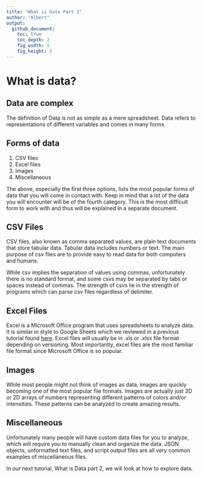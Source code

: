 ```yaml
---
title: "What is Data Part 1"
author: "Albert"
output:
  github_document:
    toc: true
    toc_depth: 2
    fig_width: 5
    fig_height: 5
---
```


# What is data?

## Data are complex

The definition of Data is not as simple as a mere spreadsheet. Data refers to representations of different variables and comes in many forms.

## Forms of data
1. CSV files
2. Excel files
3. Images
4. Miscellaneous

The above, especially the first three options, lists the most popular forms of data that you will come in contact with.
Keep in mind that a lot of the data you will encounter will be of the fourth category. This is the most difficult form to 
work with and thus will be explained in a separate document.

## CSV Files

CSV files, also known as comma separated values, are plain text documents that store tabular 
data. Tabular data includes numbers or text. The main purpose of csv files are to provide easy
to read data for both computers and humans.

While csv implies the separation of values using commas, unfortunately there is no standard format, and some csvs may be separated by tabs or spaces instead of commas. The strength of csvs lie in the strength of programs which can parse csv files regardless of delimiter.

## Excel Files

Excel is a Microsoft Office program that uses spreadsheets to analyze data. It is similar in style to Google Sheets which we reviewed in a previous tutorial found [here](). Excel files will usually be in .xls or .xlsx file format depending on versioning. Most importantly, excel files are the most familiar file format since Microsoft Office is so popular.

## Images

While most people might not think of images as data, images are quickly becoming one of the most popular file formats. Images are actually just 3D or 2D arrays of numbers representing different patterns of colors and/or intensities. These patterns can be analyzed to create amazing results.

## Miscellaneous

Unfortunately many people will have custom data files for you to analyze, which will require you to manually clean and organize the data. JSON objects, unformatted text files, and script output files are all very common examples of miscellaneous files.

In our next tutorial, What is Data part 2, we will look at how to explore data.
